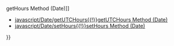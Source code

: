 {{Page_Title}}
{{Flags}}
{{Summary_Section|Sets the hours value in the Date object using Universal Coordinated Time (UTC).

}}
{{JS_Syntax|Formats={{JS_Syntax_Format
|Format= dateObj.'''setUTCHours(''' numHours [ ''',''' numMin [ ''',''' numSec [ ''',''' numMilli ]]] ''')''' }}
|Values={{JS_Syntax_Parameter
|Name=dateObj
|Required=Required
|Description=Any Date object.}}{{JS_Syntax_Parameter
|Name=numHours
|Required=Required
|Description=A numeric value equal to the hours value.}}{{JS_Syntax_Parameter
|Name=numMin
|Required=Optional
|Description=A numeric value equal to the minutes value. Must be supplied if either numSec or numMilli are used.}}{{JS_Syntax_Parameter
|Name=numSec
|Required=Optional
|Description=A numeric value equal to the seconds value. Must be supplied if numMilli argument is used.}}{{JS_Syntax_Parameter
|Name=numMilli
|Required=Optional
|Description=A numeric value equal to the milliseconds value.}}
}}
{{Remarks_Section
|Remarks=All '''set''' methods taking optional arguments use the value returned from corresponding '''get''' methods, if you do not specify an optional argument. For example, if the numMin argument is not specified, JavaScript uses the value returned from the '''getUTCMinutes''' method.

To set the hours value using local time, use the '''setHours''' method.

If the value of an argument is greater than its range, or is a negative number, other stored values are modified accordingly. For example, if the stored date is "Jan 5, 1996 00:00:00.00", and '''setUTCHours(30)''' is called, the date is changed to "Jan 6, 1996 06:00:00.00."
}}
{{Examples_Section
|Not_required=No
|Examples={{Single_Example
|Language=JavaScript
|Description=The following example illustrates the use of the '''setUTCHours''' method.

|Code= function SetUTCHoursDemo(nhr, nmin, nsec){   
    var d, s;                        // Declare variables.
    d = new Date();                  // Create Date object.d.setUTCHours( nhr , nmin , nsec ) ;  // Set UTC hours, minutes, seconds.
    s = "Current setting is " + d.toUTCString() 
    return(s);                       // Return new setting.
 }
}}}}
{{See_Also_Section
|Manual_links=* [[javascript/Date/getHours{{!}}getHours Method (Date)]]
* [[javascript/Date/getUTCHours{{!}}getUTCHours Method (Date)]]
* [[javascript/Date/setHours{{!}}setHours Method (Date)]]
}}
{{Topics | JS Basic}}

{{External_Attribution
|Is_CC-BY-SA=No
|Sources=MSDN
|MDN_link=
|MSDN_link=http://msdn.microsoft.com/en-us/library/ie/cwybddk2(v=vs.94).aspx
|HTML5Rocks_link=
}}
